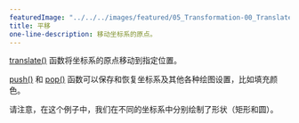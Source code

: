 ---
featuredImage: "../../../images/featured/05_Transformation-00_Translate-thumbnail.png"
title: 平移
one-line-description: 移动坐标系的原点。
---

<a href="https://p5js.org/reference/#/p5/translate">translate()</a> 函数将坐标系的原点移动到指定位置。

<a href="https://p5js.org/reference/#/p5/push">push()</a> 和 <a href="https://p5js.org/reference/#/p5/pop">pop()</a> 函数可以保存和恢复坐标系及其他各种绘图设置，比如填充颜色。

请注意，在这个例子中，我们在不同的坐标系中分别绘制了形状（矩形和圆）。